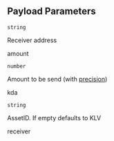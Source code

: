 ## Payload Parameters

`string`

Receiver address

amount

`number`

Amount to be send (with [precision](undefined))

kda

`string`

AssetID. If empty defaults to KLV

receiver

